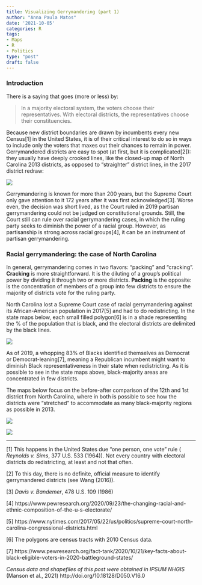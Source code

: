 ```yaml
---
title: Visualizing Gerrymandering (part 1)
author: "Anna Paula Matos"
date: '2021-10-05'
categories: R
tags:
- Maps
- R
- Politics
type: "post"
draft: false
---
```


### Introduction

There is a saying that goes (more or less) by:

> In a majority electoral system, the voters choose their representatives. With electoral districts, the representatives choose their constituencies.

Because new district boundaries are drawn by incumbents every new Census[1] in the United States, it is of their critical interest to do so in ways to include only the voters that maxes out their chances to remain in power. Gerrymandered districts are easy to spot (at first, but it is complicated[2]): they usually have deeply crooked lines, like the closed-up map of North Carolina 2013 districts, as opposed to “straighter” district lines, in the 2017 district redraw:


![](/post/visualizing_gerrymandering_1/00_image.png)



Gerrymandering is known for more than 200 years, but the Supreme Court only gave attention to it 172 years after it was first acknowledged[3]. Worse even, the decision was short lived, as the Court ruled in 2019 partisan gerrymandering could not be judged on constitutional grounds. Still, the Court still can rule over racial gerrymandering cases, in which the ruling party seeks to diminish the power of a racial group. However, as partisanship is strong across racial groups[4], it can be an instrument of partisan gerrymandering.


### Racial gerrymandering: the case of North Carolina

In general, gerrymandering comes in two flavors: “packing” and “cracking”. **Cracking** is more straightforward. It is the diluting of a group’s political power by dividing it through two or more districts. **Packing** is the opposite: is the concentration of members of a group into few districts to ensure the majority of districts vote for the ruling party.

North Carolina lost a Supreme Court case of racial gerrymandering against its African-American population in 2017[5] and had to do redistricting. In the state maps below, each small filled polygon[6] is in a shade representing the % of the population that is black, and the electoral districts are delimited by the black lines.


![](/post/visualizing_gerrymandering_1/01_image.png)


As of 2019, a whopping 83% of Blacks identified themselves as Democrat or Democrat-leaning[7], meaning a Republican incumbent might want to diminish Black representativeness in their state when redistricting. As it is possible to see in the state maps above, black-majority areas are concentrated in few districts.

The maps below focus on the before-after comparison of the 12th and 1st district from North Carolina, where in both is possible to see how the districts were “stretched” to accommodate as many black-majority regions as possible in 2013.


![](/post/visualizing_gerrymandering_1/02_image.png)

![](/post/visualizing_gerrymandering_1/03_image.png)



***

[1] This happens in the United States due “one person, one vote” rule ( _Reynolds v. Sims_, 377 U.S. 533 (1964)). Not every country with electoral districts do redistricting, at least and not that often.

[2] To this day, there is no definite, official measure to identify gerrymandered districts (see Wang (2016)).

[3] _Davis v. Bandemer_, 478 U.S. 109 (1986)

[4] https://www.pewresearch.org/2020/09/23/the-changing-racial-and-ethnic-composition-of-the-u-s-electorate/

[5] https://www.nytimes.com/2017/05/22/us/politics/supreme-court-north-carolina-congressional-districts.html

[6] The polygons are census tracts with 2010 Census data.

[7] https://www.pewresearch.org/fact-tank/2020/10/21/key-facts-about-black-eligible-voters-in-2020-battleground-states/

_Census data and shapefiles of this post were obtained in IPSUM NHGIS_ (Manson et al., 2021) http://doi.org/10.18128/D050.V16.0